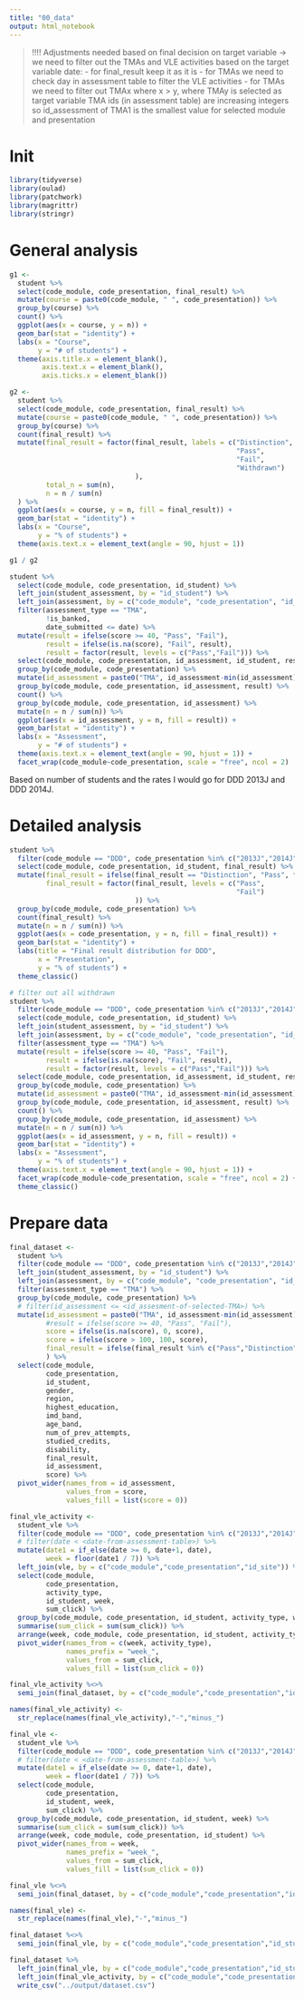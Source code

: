 ```yaml
---
title: "00_data"
output: html_notebook
---
```

>!!!! Adjustments needed based on final decision on target variable ->
we need to filter out the TMAs and VLE activities based on the target variable 
date:
 - for final_result keep it as it is
 - for TMAs we need to check day in assessment table to filter the VLE activities
 - for TMAs we need to filter out TMAx where x > y, where TMAy is selected as target variable
TMA ids (in assessment table) are increasing integers so id_assessment of TMA1 
is the smallest value for selected module and presentation

# Init
```r
library(tidyverse)
library(oulad)
library(patchwork)
library(magrittr)
library(stringr)
```

# General analysis
```r
g1 <-
  student %>% 
  select(code_module, code_presentation, final_result) %>%
  mutate(course = paste0(code_module, " ", code_presentation)) %>% 
  group_by(course) %>%
  count() %>%
  ggplot(aes(x = course, y = n)) +
  geom_bar(stat = "identity") +
  labs(x = "Course",
       y = "# of students") +
  theme(axis.title.x = element_blank(),
        axis.text.x = element_blank(),
        axis.ticks.x = element_blank())

g2 <- 
  student %>% 
  select(code_module, code_presentation, final_result) %>%
  mutate(course = paste0(code_module, " ", code_presentation)) %>% 
  group_by(course) %>% 
  count(final_result) %>%
  mutate(final_result = factor(final_result, labels = c("Distinction",
                                                        "Pass",
                                                        "Fail",
                                                        "Withdrawn")
                               ),
         total_n = sum(n),
         n = n / sum(n)
  ) %>% 
  ggplot(aes(x = course, y = n, fill = final_result)) +
  geom_bar(stat = "identity") +
  labs(x = "Course",
       y = "% of students") +
  theme(axis.text.x = element_text(angle = 90, hjust = 1))

g1 / g2
```

```r
student %>% 
  select(code_module, code_presentation, id_student) %>% 
  left_join(student_assessment, by = "id_student") %>%
  left_join(assessment, by = c("code_module", "code_presentation", "id_assessment"))%>%
  filter(assessment_type == "TMA",
         !is_banked,
         date_submitted <= date) %>% 
  mutate(result = ifelse(score >= 40, "Pass", "Fail"),
         result = ifelse(is.na(score), "Fail", result),
         result = factor(result, levels = c("Pass","Fail"))) %>% 
  select(code_module, code_presentation, id_assessment, id_student, result) %>% 
  group_by(code_module, code_presentation) %>% 
  mutate(id_assessment = paste0("TMA", id_assessment-min(id_assessment)+1)) %>% 
  group_by(code_module, code_presentation, id_assessment, result) %>%
  count() %>%
  group_by(code_module, code_presentation, id_assessment) %>%
  mutate(n = n / sum(n)) %>% 
  ggplot(aes(x = id_assessment, y = n, fill = result)) +
  geom_bar(stat = "identity") +
  labs(x = "Assessment",
       y = "# of students") +
  theme(axis.text.x = element_text(angle = 90, hjust = 1)) +
  facet_wrap(code_module~code_presentation, scale = "free", ncol = 2)

```

Based on number of students and the rates I would go for DDD 2013J and DDD 2014J.

# Detailed analysis
```r
student %>% 
  filter(code_module == "DDD", code_presentation %in% c("2013J","2014J"), final_result != "Withdrawn") %>%
  select(code_module, code_presentation, id_student, final_result) %>%
  mutate(final_result = ifelse(final_result == "Distinction", "Pass", final_result),
         final_result = factor(final_result, levels = c("Pass",
                                                        "Fail")
                               )) %>%
  group_by(code_module, code_presentation) %>% 
  count(final_result) %>% 
  mutate(n = n / sum(n)) %>% 
  ggplot(aes(x = code_presentation, y = n, fill = final_result)) + 
  geom_bar(stat = "identity") +
  labs(title = "Final result distribution for DDD",
       x = "Presentation",
       y = "% of students") +
  theme_classic()
```

```r
# filter out all withdrawn
student %>% 
  filter(code_module == "DDD", code_presentation %in% c("2013J","2014J"), final_result != "Withdrawn") %>%
  select(code_module, code_presentation, id_student) %>% 
  left_join(student_assessment, by = "id_student") %>%
  left_join(assessment, by = c("code_module", "code_presentation", "id_assessment"))%>%
  filter(assessment_type == "TMA") %>% 
  mutate(result = ifelse(score >= 40, "Pass", "Fail"),
         result = ifelse(is.na(score), "Fail", result),
         result = factor(result, levels = c("Pass","Fail"))) %>% 
  select(code_module, code_presentation, id_assessment, id_student, result) %>% 
  group_by(code_module, code_presentation) %>% 
  mutate(id_assessment = paste0("TMA", id_assessment-min(id_assessment)+1)) %>% 
  group_by(code_module, code_presentation, id_assessment, result) %>%
  count() %>%
  group_by(code_module, code_presentation, id_assessment) %>%
  mutate(n = n / sum(n)) %>% 
  ggplot(aes(x = id_assessment, y = n, fill = result)) +
  geom_bar(stat = "identity") +
  labs(x = "Assessment",
       y = "% of students") +
  theme(axis.text.x = element_text(angle = 90, hjust = 1)) +
  facet_wrap(code_module~code_presentation, scale = "free", ncol = 2) +
  theme_classic()

```

# Prepare data
```r
final_dataset <-
  student %>% 
  filter(code_module == "DDD", code_presentation %in% c("2013J","2014J"), final_result != "Withdrawn") %>%
  left_join(student_assessment, by = "id_student") %>%
  left_join(assessment, by = c("code_module", "code_presentation", "id_assessment"))%>%
  filter(assessment_type == "TMA") %>% 
  group_by(code_module, code_presentation) %>% 
  # filter(id_assessment <= <id_assesment-of-selected-TMA>) %>%
  mutate(id_assessment = paste0("TMA", id_assessment-min(id_assessment)+1),
         #result = ifelse(score >= 40, "Pass", "Fail"),
         score = ifelse(is.na(score), 0, score),
         score = ifelse(score > 100, 100, score),
         final_result = ifelse(final_result %in% c("Pass","Distinction"), "Pass", "Fail")
         ) %>% 
  select(code_module, 
         code_presentation,
         id_student,
         gender,
         region,
         highest_education,
         imd_band,
         age_band,
         num_of_prev_attempts,
         studied_credits,
         disability,
         final_result,
         id_assessment,
         score) %>% 
  pivot_wider(names_from = id_assessment,
              values_from = score,
              values_fill = list(score = 0))

final_vle_activity <-
  student_vle %>% 
  filter(code_module == "DDD", code_presentation %in% c("2013J","2014J")) %>% 
  # filter(date < <date-from-assessment-table>) %>% 
  mutate(date1 = if_else(date >= 0, date+1, date),
         week = floor(date1 / 7)) %>% 
  left_join(vle, by = c("code_module","code_presentation","id_site")) %>% 
  select(code_module,
         code_presentation,
         activity_type,
         id_student, week,
         sum_click) %>% 
  group_by(code_module, code_presentation, id_student, activity_type, week) %>%
  summarise(sum_click = sum(sum_click)) %>% 
  arrange(week, code_module, code_presentation, id_student, activity_type) %>% 
  pivot_wider(names_from = c(week, activity_type),
              names_prefix = "week_",
              values_from = sum_click,
              values_fill = list(sum_click = 0))

final_vle_activity %<>%
  semi_join(final_dataset, by = c("code_module","code_presentation","id_student"))

names(final_vle_activity) <- 
  str_replace(names(final_vle_activity),"-","minus_")

final_vle <-
  student_vle %>% 
  filter(code_module == "DDD", code_presentation %in% c("2013J","2014J")) %>% 
  # filter(date < <date-from-assessment-table>) %>% 
  mutate(date1 = if_else(date >= 0, date+1, date),
         week = floor(date1 / 7)) %>% 
  select(code_module,
         code_presentation,
         id_student, week,
         sum_click) %>% 
  group_by(code_module, code_presentation, id_student, week) %>%
  summarise(sum_click = sum(sum_click)) %>% 
  arrange(week, code_module, code_presentation, id_student) %>% 
  pivot_wider(names_from = week,
              names_prefix = "week_",
              values_from = sum_click,
              values_fill = list(sum_click = 0))

final_vle %<>%
  semi_join(final_dataset, by = c("code_module","code_presentation","id_student"))

names(final_vle) <- 
  str_replace(names(final_vle),"-","minus_")

final_dataset %<>%
  semi_join(final_vle, by = c("code_module","code_presentation","id_student"))

final_dataset %>% 
  left_join(final_vle, by = c("code_module","code_presentation","id_student")) %>%
  left_join(final_vle_activity, by = c("code_module","code_presentation","id_student")) %T>%
  write_csv("../output/dataset.csv")

```


